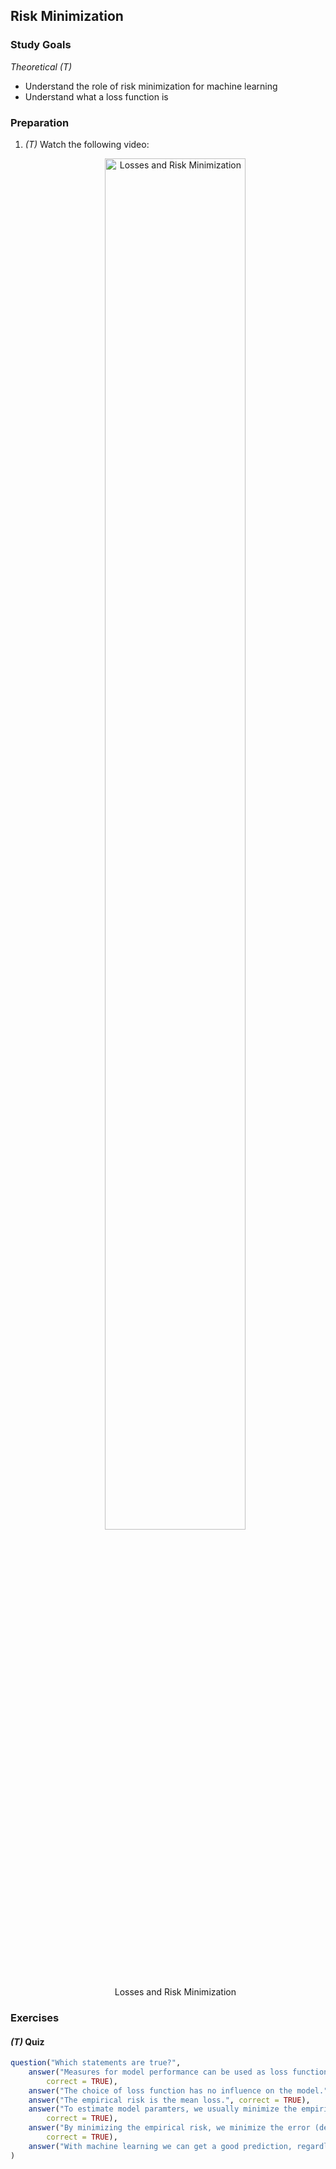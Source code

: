 ## Risk Minimization

### Study Goals

*Theoretical (T)*

- Understand the role of risk minimization for machine learning
- Understand what a loss function is

### Preparation

1.  *(T)* Watch the following video:
    <center>
    ![Losses and Risk Minimization](https://youtu.be/2b4x765XbUI){width="75%"}
    </center>


### Exercises

#### *(T)* Quiz

```r

question("Which statements are true?",
    answer("Measures for model performance can be used as loss functions.",
        correct = TRUE),
    answer("The choice of loss function has no influence on the model."),
    answer("The empirical risk is the mean loss.", correct = TRUE), 
    answer("To estimate model paramters, we usually minimize the empirical risk.",
        correct = TRUE),
    answer("By minimizing the empirical risk, we minimize the error (defined by the loss).",
        correct = TRUE),
    answer("With machine learning we can get a good prediction, regardless of our domain knowledge on the field of research.")
)
```

